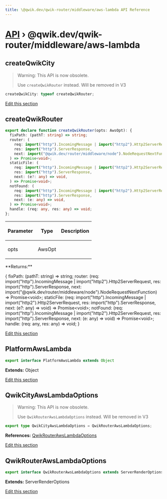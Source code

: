 ```yaml
---
title: \@qwik.dev/qwik-router/middleware/aws-lambda API Reference
---
```


# [API](/api) &rsaquo; @qwik.dev/qwik-router/middleware/aws-lambda

## createQwikCity

> Warning: This API is now obsolete.
>
> Use `createQwikRouter` instead. Will be removed in V3

```typescript
createQwikCity: typeof createQwikRouter;
```

[Edit this section](https://github.com/QwikDev/qwik/tree/main/packages/qwik-router/src/middleware/aws-lambda/index.ts)

## createQwikRouter

```typescript
export declare function createQwikRouter(opts: AwsOpt): {
  fixPath: (pathT: string) => string;
  router: (
    req: import("http").IncomingMessage | import("http2").Http2ServerRequest,
    res: import("http").ServerResponse,
    next: import("@qwik.dev/router/middleware/node").NodeRequestNextFunction,
  ) => Promise<void>;
  staticFile: (
    req: import("http").IncomingMessage | import("http2").Http2ServerRequest,
    res: import("http").ServerResponse,
    next: (e?: any) => void,
  ) => Promise<void>;
  notFound: (
    req: import("http").IncomingMessage | import("http2").Http2ServerRequest,
    res: import("http").ServerResponse,
    next: (e: any) => void,
  ) => Promise<void>;
  handle: (req: any, res: any) => void;
};
```

<table><thead><tr><th>

Parameter

</th><th>

Type

</th><th>

Description

</th></tr></thead>
<tbody><tr><td>

opts

</td><td>

AwsOpt

</td><td>

</td></tr>
</tbody></table>
**Returns:**

\{ fixPath: (pathT: string) =&gt; string; router: (req: import("http").IncomingMessage \| import("http2").Http2ServerRequest, res: import("http").ServerResponse, next: import("@qwik.dev/router/middleware/node").NodeRequestNextFunction) =&gt; Promise&lt;void&gt;; staticFile: (req: import("http").IncomingMessage \| import("http2").Http2ServerRequest, res: import("http").ServerResponse, next: (e?: any) =&gt; void) =&gt; Promise&lt;void&gt;; notFound: (req: import("http").IncomingMessage \| import("http2").Http2ServerRequest, res: import("http").ServerResponse, next: (e: any) =&gt; void) =&gt; Promise&lt;void&gt;; handle: (req: any, res: any) =&gt; void; }

[Edit this section](https://github.com/QwikDev/qwik/tree/main/packages/qwik-router/src/middleware/aws-lambda/index.ts)

## PlatformAwsLambda

```typescript
export interface PlatformAwsLambda extends Object
```

**Extends:** Object

[Edit this section](https://github.com/QwikDev/qwik/tree/main/packages/qwik-router/src/middleware/aws-lambda/index.ts)

## QwikCityAwsLambdaOptions

> Warning: This API is now obsolete.
>
> Use `QwikRouterAwsLambdaOptions` instead. Will be removed in V3

```typescript
export type QwikCityAwsLambdaOptions = QwikRouterAwsLambdaOptions;
```

**References:** [QwikRouterAwsLambdaOptions](#qwikrouterawslambdaoptions)

[Edit this section](https://github.com/QwikDev/qwik/tree/main/packages/qwik-router/src/middleware/aws-lambda/index.ts)

## QwikRouterAwsLambdaOptions

```typescript
export interface QwikRouterAwsLambdaOptions extends ServerRenderOptions
```

**Extends:** ServerRenderOptions

[Edit this section](https://github.com/QwikDev/qwik/tree/main/packages/qwik-router/src/middleware/aws-lambda/index.ts)
